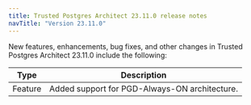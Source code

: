 ```yaml
---
title: Trusted Postgres Architect 23.11.0 release notes 
navTitle: "Version 23.11.0"
---
```



New features, enhancements, bug fixes, and other changes in Trusted Postgres Architect 23.11.0 include the following:

| Type | Description |
| ---- |------------ |
| Feature | Added support for PGD-Always-ON architecture. |